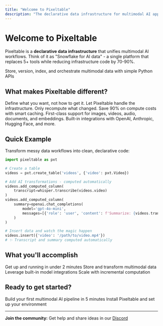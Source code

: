 ```yaml
---
title: "Welcome to Pixeltable"
description: "The declarative data infrastructure for multimodal AI applications"
---
```


# Welcome to Pixeltable

Pixeltable is a **declarative data infrastructure** that unifies multimodal AI workflows. Think of it as "Snowflake for AI data" - a single platform that replaces 5+ tools while reducing infrastructure code by 70-90%.

<Card title="Why Pixeltable?" icon="star">
  Store, version, index, and orchestrate multimodal data with simple Python APIs
</Card>

## What makes Pixeltable different?

<CardGroup cols={2}>
  <Card title="Declarative" icon="code">
    Define what you want, not how to get it. Let Pixeltable handle the infrastructure.
  </Card>
  <Card title="Incremental" icon="lightning">
    Only recompute what changed. Save 90% on compute costs with smart caching.
  </Card>
  <Card title="Multimodal Native" icon="images">
    First-class support for images, videos, audio, documents, and embeddings.
  </Card>
  <Card title="AI-First" icon="brain">
    Built-in integrations with OpenAI, Anthropic, Hugging Face, and more.
  </Card>
</CardGroup>

## Quick Example

Transform messy data workflows into clean, declarative code:

```python
import pixeltable as pxt

# Create a table
videos = pxt.create_table('videos', {'video': pxt.Video})

# Add AI transformations - computed automatically
videos.add_computed_column(
    transcript=whisper.transcribe(videos.video)
)
videos.add_computed_column(
    summary=openai.chat_completions(
        model='gpt-4o-mini',
        messages=[{'role': 'user', 'content': f'Summarize: {videos.transcript}'}]
    )
)

# Insert data and watch the magic happen
videos.insert({'video': '/path/to/video.mp4'})
# ✨ Transcript and summary computed automatically
```

## What you'll accomplish

<Steps>
  <Step title="Install Pixeltable">
    Get up and running in under 2 minutes
  </Step>
  <Step title="Create your first table">
    Store and transform multimodal data
  </Step>
  <Step title="Add AI transformations">
    Leverage built-in model integrations
  </Step>
  <Step title="Build production workflows">
    Scale with incremental computation
  </Step>
</Steps>

## Ready to get started?

<CardGroup cols={2}>
  <Card title="Quick Start" icon="rocket" href="/docs/get-started/quickstart">
    Build your first multimodal AI pipeline in 5 minutes
  </Card>
  <Card title="Installation" icon="download" href="/docs/get-started/installation">
    Install Pixeltable and set up your environment
  </Card>
</CardGroup>

---

**Join the community:** Get help and share ideas in our [Discord](https://discord.com/invite/QPyqFYx2UN)